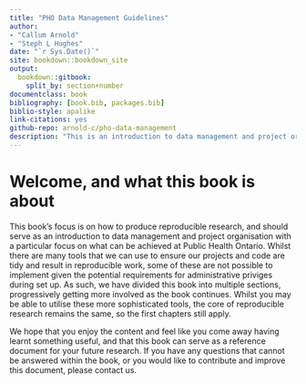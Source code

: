 ```yaml
--- 
title: "PHO Data Management Guidelines"
author: 
- "Callum Arnold"
- "Steph L Hughes"
date: "`r Sys.Date()`"
site: bookdown::bookdown_site
output: 
  bookdown::gitbook:
    split_by: section+number
documentclass: book
bibliography: [book.bib, packages.bib]
biblio-style: apalike
link-citations: yes
github-repo: arnold-c/pho-data-management
description: "This is an introduction to data management and project organisation"
---
```


# Welcome, and what this book is about {-}

This book's focus is on how to produce reproducible research, and should serve as an introduction to data management and project organisation with a particular focus on what can be achieved at Public Health Ontario. Whilst there are many tools that we can use to ensure our projects and code are tidy and result in reproducible work, some of these are not possible to implement given the potential requirements for administrative priviges during set up. As such, we have divided this book into multiple sections, progressively getting more involved as the book continues. Whilst you may be able to utilise these more sophisticated tools, the core of reproducible research remains the same, so the first chapters still apply.

We hope that you enjoy the content and feel like you come away having learnt something useful, and that this book can serve as a reference document for your future research. If you have any questions that cannot be answered within the book, or you would like to contribute and improve this document, please contact us. 